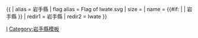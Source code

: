 {{ {{{1<noinclude>|country showdata</noinclude>}}}
| alias = 岩手縣
| flag alias = Flag of Iwate.svg
| size = {{{size|}}}
| name = {{#if: {{{name|}}} | {{{name|}}} | 岩手縣 }}
<noinclude>
| redir1 = 岩手縣
| redir2 = Iwate
</noinclude>
}}<noinclude>
[[Category:日本行政區劃資料模板|I]]
[[Category:岩手縣模板]]
</noinclude>
